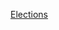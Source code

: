 {{portal|北美洲}}
{{Year by category
| m = 2
| c = 0
| d = 1
| y = 4
| cat = 北美洲選舉
| in = 
| parent = 各年北美洲選舉
| subcat = 2014年選舉
| sortkey = 北美洲
}}
{{Commons category|Elections in 2014}}

[[Category:2014年北美洲|Elections]]